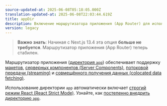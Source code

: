 ```yaml
---
source-updated-at: 2025-06-08T05:18:05.000Z
translation-updated-at: 2025-06-08T22:03:44.619Z
title: appDir
description: Включение маршрутизатора приложения (App Router) для использования макетов, потоковой передачи и других возможностей.
version: legacy
---
```


> **Важно знать**: Начиная с Next.js 13.4 эта опция **больше не требуется**. Маршрутизатор приложения (App Router) теперь стабилен.

Маршрутизатор приложения ([директория `app`](/docs/app/building-your-application/routing)) обеспечивает поддержку [макетов](/docs/app/api-reference/file-conventions/layout), [серверных компонентов (Server Components)](/docs/app/getting-started/server-and-client-components), [потоковой передачи (streaming)](/docs/app/api-reference/file-conventions/loading) и [совмещённого получения данных (colocated data fetching)](/docs/app/building-your-application/data-fetching).

Использование директории `app` автоматически включает [строгий режим React (React Strict Mode)](https://react.dev/reference/react/StrictMode). Узнайте, как [постепенно внедрить директорию `app`](/docs/app/guides/migrating/app-router-migration#migrating-from-pages-to-app).